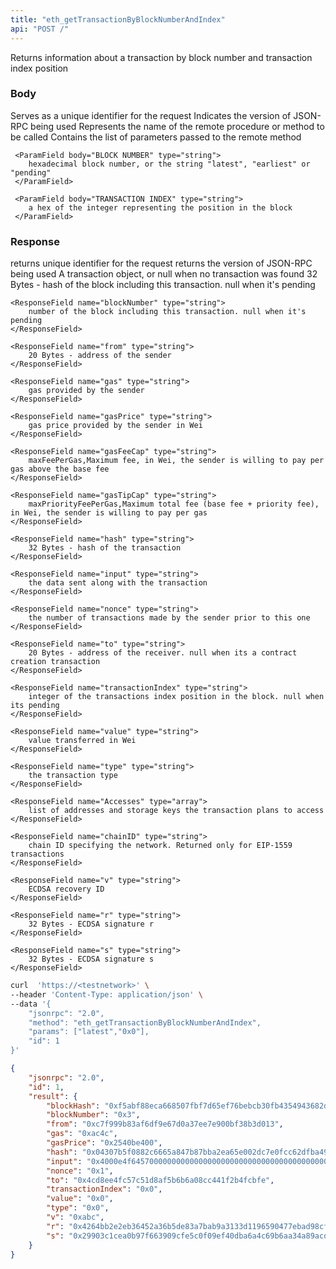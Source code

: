 ```yaml
---
title: "eth_getTransactionByBlockNumberAndIndex"
api: "POST /"
---
```



Returns information about a transaction by block number and transaction index position

### Body

<ParamField body="id" type="number" placeholder="1">
  Serves as a unique identifier for the request
</ParamField>

<ParamField body="jsonrpc" type="string" placeholder="2.0">
  Indicates the version of JSON-RPC being used
</ParamField>

<ParamField body="method" type="string" placeholder="eth_getTransactionByBlockNumberAndIndex">
  Represents the name of the remote procedure or method to be called
</ParamField>

<ParamField body="params" type="array">
  Contains the list of parameters passed to the remote method
  <Expandable title="parms">

     <ParamField body="BLOCK NUMBER" type="string">
        hexadecimal block number, or the string "latest", "earliest" or "pending"
     </ParamField>

     <ParamField body="TRANSACTION INDEX" type="string">
        a hex of the integer representing the position in the block
     </ParamField>

  </Expandable>


</ParamField>

### Response

<ResponseField name="id" type="number">
  returns unique identifier for the request 
</ResponseField>

<ResponseField name="jsonrpc" type="string">
  returns the version of JSON-RPC being used
</ResponseField>

<ResponseField name="TRANSACTION" type="object">
  A transaction object, or null when no transaction was found

  <Expandable title="TRANSACTION object">
    <ResponseField name="blockHash" type="string">
        32 Bytes - hash of the block including this transaction. null when it's pending
    </ResponseField>

    <ResponseField name="blockNumber" type="string">
        number of the block including this transaction. null when it's pending
    </ResponseField>

    <ResponseField name="from" type="string">
        20 Bytes - address of the sender
    </ResponseField>

    <ResponseField name="gas" type="string">
        gas provided by the sender
    </ResponseField>

    <ResponseField name="gasPrice" type="string">
        gas price provided by the sender in Wei
    </ResponseField>

    <ResponseField name="gasFeeCap" type="string">
        maxFeePerGas,Maximum fee, in Wei, the sender is willing to pay per gas above the base fee
    </ResponseField>

    <ResponseField name="gasTipCap" type="string">
        maxPriorityFeePerGas,Maximum total fee (base fee + priority fee), in Wei, the sender is willing to pay per gas
    </ResponseField>

    <ResponseField name="hash" type="string">
        32 Bytes - hash of the transaction
    </ResponseField>

    <ResponseField name="input" type="string">
        the data sent along with the transaction
    </ResponseField>

    <ResponseField name="nonce" type="string">
        the number of transactions made by the sender prior to this one
    </ResponseField>

    <ResponseField name="to" type="string">
        20 Bytes - address of the receiver. null when its a contract creation transaction
    </ResponseField>

    <ResponseField name="transactionIndex" type="string">
        integer of the transactions index position in the block. null when its pending
    </ResponseField>

    <ResponseField name="value" type="string">
        value transferred in Wei
    </ResponseField>

    <ResponseField name="type" type="string">
        the transaction type
    </ResponseField>

    <ResponseField name="Accesses" type="array">
        list of addresses and storage keys the transaction plans to access
    </ResponseField>

    <ResponseField name="chainID" type="string">
        chain ID specifying the network. Returned only for EIP-1559 transactions
    </ResponseField>

    <ResponseField name="v" type="string">
        ECDSA recovery ID
    </ResponseField>

    <ResponseField name="r" type="string">
        32 Bytes - ECDSA signature r
    </ResponseField>

    <ResponseField name="s" type="string">
        32 Bytes - ECDSA signature s
    </ResponseField>


  </Expandable>




</ResponseField>

<RequestExample>

```bash Example Request
curl  'https://<testnetwork>' \
--header 'Content-Type: application/json' \
--data '{
    "jsonrpc": "2.0",
    "method": "eth_getTransactionByBlockNumberAndIndex",
    "params": ["latest","0x0"],
    "id": 1
}'
```

</RequestExample>

<ResponseExample>

```json Response
{
    "jsonrpc": "2.0",
    "id": 1,
    "result": {
        "blockHash": "0xf5abf88eca668507fbf7d65ef76bebcb30fb4354943682d8a0e97c9da2275a11",
        "blockNumber": "0x3",
        "from": "0xc7f999b83af6df9e67d0a37ee7e900bf38b3d013",
        "gas": "0xac4c",
        "gasPrice": "0x2540be400",
        "hash": "0x04307b5f0882c6665a847b87bba2ea65e002dc7e0fcc62dfba49c4c7b7f15b62",
        "input": "0x4000e4f645700000000000000000000000000000000000000000000000000000000000004570000000000000000000000000000000000000000000000000000000000001",
        "nonce": "0x1",
        "to": "0x4cd8ee4fc57c51d8af5b6b6a08cc441f2b4fcbfe",
        "transactionIndex": "0x0",
        "value": "0x0",
        "type": "0x0",
        "v": "0xabc",
        "r": "0x4264bb2e2eb36452a36b5de83a7bab9a3133d1196590477ebad98cf57669cb6b",
        "s": "0x29903c1cea0b97f663909cfe5c0f09ef40dba6a4c69b6aa34a89acd7d936a96"
    }
}
```

</ResponseExample>
